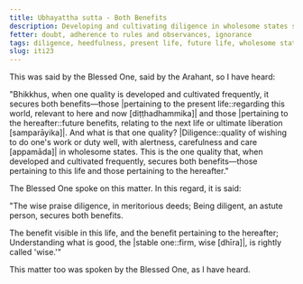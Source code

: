 ```yaml
---
title: Ubhayattha sutta - Both Benefits
description: Developing and cultivating diligence in wholesome states secures both benefits—those pertaining to the present life and those pertaining to the hereafter.
fetter: doubt, adherence to rules and observances, ignorance
tags: diligence, heedfulness, present life, future life, wholesome states, benefit, wise, ignorance, iti, iti1-27
slug: iti23
---
```


This was said by the Blessed One, said by the Arahant, so I have heard:

"Bhikkhus, when one quality is developed and cultivated frequently, it secures both benefits—those \|pertaining to the present life::regarding this world, relevant to here and now [diṭṭhadhammika]| and those \|pertaining to the hereafter::future benefits, relating to the next life or ultimate liberation [samparāyika]|. And what is that one quality? |Diligence::quality of wishing to do one's work or duty well, with alertness, carefulness and care [appamāda]| in wholesome states. This is the one quality that, when developed and cultivated frequently, secures both benefits—those pertaining to this life and those pertaining to the hereafter."

The Blessed One spoke on this matter. In this regard, it is said:

"The wise praise diligence,
in meritorious deeds;
Being diligent, an astute person,
secures both benefits.

The benefit visible in this life,
and the benefit pertaining to the hereafter;
Understanding what is good, the \|stable one::firm, wise [dhīra]|,
is rightly called 'wise.'"

This matter too was spoken by the Blessed One, as I have heard.